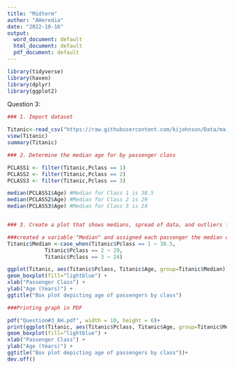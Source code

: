 ```yaml
---
title: "Midterm"
author: "AHeredia"
date: "2022-10-16"
output:
  word_document: default
  html_document: default
  pdf_document: default
---
```

```r
library(tidyverse)
library(haven)
library(dplyr)
library(ggplot2)
```

Question 3:
```r
### 1. Import dataset

Titanic<-read_csv("https://raw.githubusercontent.com/kijohnson/Data/main/titanic.csv")
view(Titanic)
summary(Titanic)

### 2. Determine the median age for by passenger class

PCLASS1 <- filter(Titanic,Pclass == 1)
PCLASS2 <- filter(Titanic,Pclass == 2)
PCLASS3 <- filter(Titanic,Pclass == 3)

median(PCLASS1$Age) #Median for Class 1 is 38.5
median(PCLASS2$Age) #Median for Class 2 is 29
median(PCLASS3$Age) #Median for Class 3 is 24


### 3. Create a plot that shows medians, spread of data, and outliers for the continuous variable age according to passenger class.Report the medians by passenger class and upload a PDF of picture of your plot.

###created a variable "Median" and assigned each passenger the median of their group according to their passenger class
Titanic$Median <-case_when(Titanic$Pclass == 1 ~ 38.5, 
            Titanic$Pclass == 2 ~ 29,
            Titanic$Pclass == 3 ~ 24)

ggplot(Titanic, aes(Titanic$Pclass, Titanic$Age, group=Titanic$Median)) +
geom_boxplot(fill="lightblue") +
xlab("Passenger Class") +
ylab("Age (Years)") +
ggtitle("Box plot depicting age of passengers by class")

###Printing graph in PDF

pdf("Question#3_AH.pdf", width = 10, height = 6)+
print(ggplot(Titanic, aes(Titanic$Pclass, Titanic$Age, group=Titanic$Median)) +
geom_boxplot(fill="lightblue") +
xlab("Passenger Class") +
ylab("Age (Years)") +
ggtitle("Box plot depicting age of passengers by class"))+
dev.off()

```




